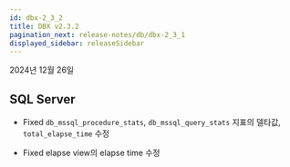 ```yaml
---
id: dbx-2_3_2
title: DBX v2.3.2
pagination_next: release-notes/db/dbx-2_3_1
displayed_sidebar: releaseSidebar
---
```


2024년 12월 26일

## SQL Server

- <Status priority='0'>Fixed</Status> `db_mssql_procedure_stats`, `db_mssql_query_stats` 지표의 델타값, `total_elapse_time` 수정

- <Status priority='0'>Fixed</Status> elapse view의 elapse time 수정